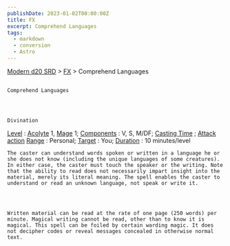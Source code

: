 ```yaml
---
publishDate: 2023-01-02T00:00:00Z
title: FX
excerpt: Comprehend Languages
tags:
  - markdown
  - conversion
  - Astro
---
```


[Modern d20 SRD](/#modernD20) >
[FX](modern-d20-srd-fx-index) > Comprehend Languages

##

    Comprehend Languages




    Divination

[Level](modern-d20-srd-fx-level)
:
[Acolyte](modern-d20-srd-classes-advanced-acolyte)
1,
[Mage](modern-d20-srd-classes-advanced-mage)
1;
[Components](modern-d20-srd-fx-components)
: V, S, M/DF;
[Casting Time](modern-d20-srd-fx-casting-time)
;
[Attack action](modern-d20-srd-combat-attack-actions)
[Range](modern-d20-srd-fx-range)
: Personal;
[Target](modern-d20-srd-fx-target)
: You;
[Duration](modern-d20-srd-fx-duration)
: 10 minutes/level

    The caster can understand words spoken or written in a language he or she does not know (including the unique languages of some creatures). In either case, the caster must touch the speaker or the writing. Note that the ability to read does not necessarily impart insight into the material, merely its literal meaning. The spell enables the caster to understand or read an unknown language, not speak or write it.




    Written material can be read at the rate of one page (250 words) per minute. Magical writing cannot be read, other than to know it is magical. This spell can be foiled by certain warding magic. It does not decipher codes or reveal messages concealed in otherwise normal text.
